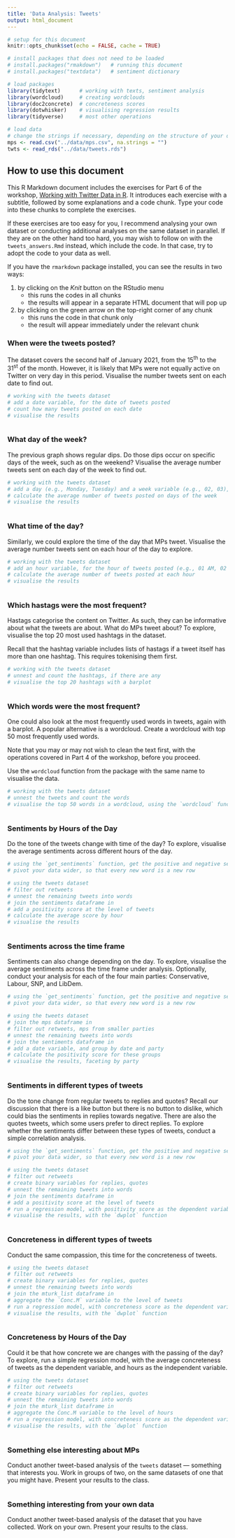---
title: 'Data Analysis: Tweets'
output: html_document
---

```{r, setup, include=FALSE}

# setup for this document
knitr::opts_chunk$set(echo = FALSE, cache = TRUE)

# install packages that does not need to be loaded
# install.packages("rmakdown")   # running this document   
# install.packages("textdata")   # sentiment dictionary

# load packages
library(tidytext)      # working with texts, sentiment analysis
library(wordcloud)     # creating wordclouds
library(doc2concrete)  # concreteness scores
library(dotwhisker)    # visualising regression results
library(tidyverse)     # most other operations

# load data
# change the strings if necessary, depending on the structure of your directory
mps <- read.csv("../data/mps.csv", na.strings = "")
twts <- read_rds("../data/tweets.rds")

```

## How to use this document

This R Markdown document includes the exercises for Part 6 of the workshop, [Working with Twitter Data in R](https://resulumit.com/teaching/twtr_workshop.html#1). It introduces each exercise with a subtitle, followed by some explanations and a code chunk. Type your code into these chunks to complete the exercises.

If these exercises are too easy for you, I recommend analysing your own dataset or conducting additional analyses on the same dataset in parallel. If they are on the other hand too hard,  you may wish to follow on with the `tweets_answers.Rmd` instead, which include the code. In that case, try to adopt the code to your data as well.

If you have the `rmarkdown` package installed, you can see the results in two ways:

1) by clicking on the *Knit* button on the RStudio menu
    - this runs the codes in all chunks   
    - the results will appear in a separate HTML document that will pop up
    
2) by clicking on the green arrow on the top-right corner of any chunk
    - this runs the code in that chunk only    
    - the result will appear immediately under the relevant chunk


### When were the tweets posted?

The dataset covers the second half of January 2021, from the 15^th^ to the 31^st^ of the month. However, it is likely that MPs were not equally active on Twitter on very day in this period. Visualise the number tweets sent on each date to find out. 

```{r, exercise_63, echo=FALSE}

# working with the tweets dataset
# add a date variable, for the date of tweets posted
# count how many tweets posted on each date
# visualise the results



```

### What day of the week?

The previous graph shows regular dips. Do those dips occur on  specific days of the week, such as on the weekend? Visualise the average number tweets sent on each day of the week to find out. 

```{r, exercise_64, echo=FALSE}

# working with the tweets dataset
# add a day (e.g., Monday, Tuesday) and a week variable (e.g., 02, 03), because some days are in the dataset multiple times
# calculate the average number of tweets posted on days of the week
# visualise the results



```

### What time of the day?

Similarly, we could explore the time of the day that MPs tweet. Visualise the average number tweets sent on each hour of the day to explore. 

```{r, exercise_65, echo=FALSE}

# working with the tweets dataset
# add an hour variable, for the hour of tweets posted (e.g., 01 AM, 02 AM)
# calculate the average number of tweets posted at each hour
# visualise the results



```


### Which hastags were the most frequent?

Hastags categorise the content on Twitter. As such, they can be informative about what the tweets are about. What do MPs tweet about? To explore, visualise the top 20 most used hashtags in the dataset.

Recall that the hashtag variable includes lists of hastags if a tweet itself has more than one hashtag. This requires tokenising them first. 

```{r, exercise_66, echo=FALSE}

# working with the tweets dataset
# unnest and count the hashtags, if there are any
# visualise the top 20 hashtags with a barplot



```


### Which words were the most frequent?

One could also look at the most frequently used words in tweets, again with a barplot. A popular alternative is a wordcloud. Create a wordcloud with top 50 most frequently used words. 

Note that you may or may not wish to clean the text first, with the operations covered in Part 4 of the workshop, before you proceed.

Use the `wordcloud` function from the package with the same name to visualise the data.

```{r, exercise_67, echo=FALSE}

# working with the tweets dataset
# unnest the tweets and count the words
# visualise the top 50 words in a wordcloud, using the `wordcloud` function



```

### Sentiments by Hours of the Day

Do the tone of the tweets change with time of the day? To explore, visualise the average sentiments across different hours of the day. 

```{r, exercise_68, echo=FALSE}

# using the `get_sentiments` function, get the positive and negative sentiments from the nrc dictionary
# pivot your data wider, so that every new word is a new row

# using the tweets dataset
# filter out retweets
# unnest the remaining tweets into words
# join the sentiments dataframe in
# add a positivity score at the level of tweets
# calculate the average score by hour
# visualise the results



```

### Sentiments across the time frame

Sentiments can also change depending on the day. To explore, visualise the average sentiments across the time frame under analysis. Optionally, conduct your analysis for each of the four main parties: Conservative, Labour, SNP, and LibDem.  


```{r, exercise_69, echo=FALSE}

# using the `get_sentiments` function, get the positive and negative sentiments from the nrc dictionary
# pivot your data wider, so that every new word is a new row

# using the tweets dataset
# join the mps dataframe in
# filter out retweets, mps from smaller parties
# unnest the remaining tweets into words
# join the sentiments dataframe in
# add a date variable, and group by date and party
# calculate the positivity score for these groups
# visualise the results, faceting by party



```

### Sentiments in different types of tweets

Do the tone change from regular tweets to replies and quotes? Recall our discussion that there is a like button but there is no button to dislike, which could bias the sentiments in replies towards negative. There are also the quotes tweets, which some users prefer to direct replies. To explore whether the sentiments differ between these types of tweets, conduct a simple correlation analysis.

```{r, exercise_70, echo=FALSE}

# using the `get_sentiments` function, get the positive and negative sentiments from the nrc dictionary
# pivot your data wider, so that every new word is a new row

# using the tweets dataset
# filter out retweets
# create binary variables for replies, quotes
# unnest the remaining tweets into words
# join the sentiments dataframe in
# add a positivity score at the level of tweets
# run a regression model, with positivity score as the dependent variable and tweet types (tweets, replies, quotes) as independent variables
# visualise the results, with the `dwplot` function



```

### Concreteness in different types of tweets

Conduct the same compassion, this time for the concreteness of tweets.

```{r, exercise_71, echo=FALSE}

# using the tweets dataset
# filter out retweets
# create binary variables for replies, quotes
# unnest the remaining tweets into words
# join the mturk_list dataframe in
# aggregate the `Conc.M` variable to the level of tweets
# run a regression model, with concreteness score as the dependent variable and tweet types (tweets, replies, quotes) as independent variables
# visualise the results, with the `dwplot` function



```

### Concreteness by Hours of the Day

Could it be that how concrete we are changes with the passing of the day? To explore, run a simple regression model, with the average concreteness of tweets as the dependent variable, and hours as the independent variable. 

```{r, exercise_72, echo=FALSE}

# using the tweets dataset
# filter out retweets
# create binary variables for replies, quotes
# unnest the remaining tweets into words
# join the mturk_list dataframe in
# aggregate the Conc.M variable to the level of hours
# run a regression model, with concreteness score as the dependent variable and hours as independent variable
# visualise the results, with the `dwplot` function



```


### Something else interesting about MPs

Conduct another tweet-based analysis of the `tweets` dataset --- something that interests you. Work in groups of two, on the same datasets of one that you might have. Present your results to the class.


```{r, exercise_73, echo=FALSE}



```


### Something interesting from your own data

Conduct another tweet-based analysis of the dataset that you have collected. Work on your own. Present your results to the class.

```{r, exercise_74, echo=FALSE}



```
